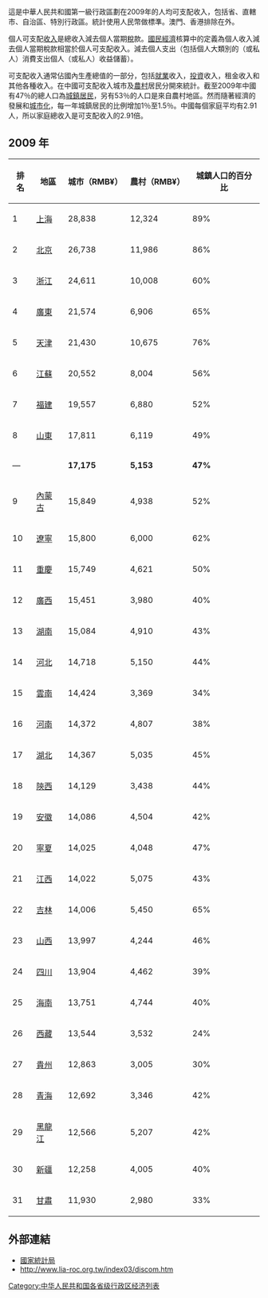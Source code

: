 {{update|time=2015-01-21T05:42:02+00:00}}
這是中華人民共和國第一級行政區劃在2009年的人均可支配收入，包括省、直轄市、自治區、特別行政區。統計使用人民幣做標準。澳門、香港排除在外。

個人可支配[[收入|收入]]是總收入減去個人當期[[稅|稅]]款。[[國民經濟|國民經濟]]核算中的定義為個人收入減去個人當期稅款相當於個人可支配收入。減去個人支出（包括個人大類別的（或私人）消費支出個人（或私人）收益儲蓄）。

可支配收入通常佔國內生產總值的一部分，包括[[就業|就業]]收入，[[投資|投資]]收入，租金收入和其他各種收入。在中國可支配收入城市及[[農村|農村]]居民分開來統計。截至2009年中國有47％的總人口為[[城鎮居民|城鎮居民]]，另有53％的人口是來自農村地區。然而隨著經濟的發展和[[城市化|城市化]]，每一年城鎮居民的比例增加1％至1.5％。中國每個家庭平均有2.91人，所以家庭總收入是可支配收入的2.91倍。

== 2009 年 ==
{| class="wikitable sortable"
! 排名
! 地區
! 城市（RMB¥）
! 農村（RMB¥）
! 城鎮人口的百分比
|-
| 1 || [[上海|上海]] || 28,838 || 12,324 || 89%
|-
| 2 || [[北京|北京]] || 26,738 || 11,986 || 86%
|-
| 3 || [[浙江|浙江]] || 24,611 ||10,008 || 60%
|-
| 4 || [[廣東|廣東]] || 21,574 || 6,906 || 65%
|-
| 5 || [[天津|天津]] || 21,430 || 10,675 || 76%
|-
| 6 || [[江蘇|江蘇]] || 20,552 || 8,004 || 56%
|-
| 7 || [[福建|福建]] || 19,557 || 6,880 || 52%
|-
| 8 || [[山東|山東]] || 17,811 || 6,119 || 49%
|-
| — || {{PRC}} || '''17,175''' || '''5,153''' || '''47%'''
|-
| 9 || [[內蒙古|內蒙古]] || 15,849 || 4,938 || 52%
|-
| 10 || [[遼寧|遼寧]] || 15,800 || 6,000 || 62%
|-
| 11 || [[重慶|重慶]] || 15,749 || 4,621 || 50%
|-
| 12 || [[廣西|廣西]] || 15,451 || 3,980 || 40%
|-
| 13 || [[湖南|湖南]] || 15,084 || 4,910 || 43%
|-
| 14 || [[河北|河北]] || 14,718 || 5,150 || 44%
|-
| 15 || [[雲南|雲南]] || 14,424 || 3,369 || 34%
|-
| 16 || [[河南|河南]] || 14,372 || 4,807 || 38%
|-
| 17 || [[湖北|湖北]] || 14,367 || 5,035 || 45%
|-
| 18 || [[陝西|陝西]] || 14,129 || 3,438 || 44%
|-
| 19 || [[安徽|安徽]] || 14,086 || 4,504 || 42%
|-
| 20 || [[寧夏|寧夏]] || 14,025 || 4,048 || 47%
|-
| 21 || [[江西|江西]] || 14,022 || 5,075 || 43%
|-
| 22 || [[吉林|吉林]] || 14,006 || 5,450 || 65%
|-
| 23 || [[山西|山西]] || 13,997 || 4,244 || 46%
|-
| 24 || [[四川|四川]] || 13,904 || 4,462 || 39%
|-
| 25 || [[海南|海南]] || 13,751 || 4,744 || 40%
|-
| 26 || [[西藏|西藏]] || 13,544 || 3,532 || 24%
|-
| 27 || [[貴州|貴州]] || 12,863 || 3,005 || 30%
|-
| 28 || [[青海|青海]] || 12,692 || 3,346 || 42%
|-
| 29 || [[黑龍江|黑龍江]] || 12,566 || 5,207 || 42%
|-
| 30 || [[新疆|新疆]] || 12,258 || 4,005 || 40%
|-
| 31 || [[甘肅|甘肅]] || 11,930 || 2,980 || 33%
|}

==外部連結==
* [http://www.stats.gov.cn 國家統計局]{{Wayback|url=http://www.stats.gov.cn/ |date=20110514183006 }}
*http://www.lia-roc.org.tw/index03/discom.htm{{Wayback|url=http://www.lia-roc.org.tw/index03/discom.htm |date=20140416175846 }}

[[Category:中华人民共和国各省级行政区经济列表|Category:中华人民共和国各省级行政区经济列表]]